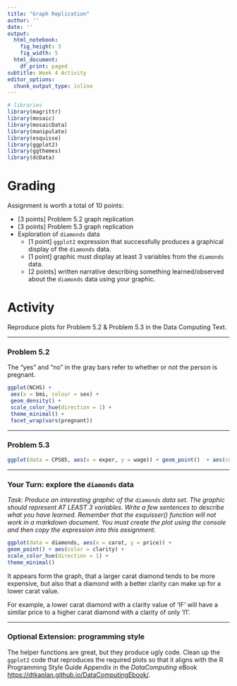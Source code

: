 ```yaml
---
title: "Graph Replication"
author: ''
date: ''
output:
  html_notebook:
    fig_height: 3
    fig_width: 5
  html_document:
    df_print: paged
subtitle: Week 4 Activity
editor_options:
  chunk_output_type: inline
---
```


```r
# libraries
library(magrittr)
library(mosaic)
library(mosaicData)
library(manipulate)
library(esquisse)
library(ggplot2)
library(ggthemes)
library(dcData)
```


# Grading

Assignment is worth a total of 10 points:

- [3 points] Problem 5.2 graph replication  
- [3 points] Problem 5.3 graph replication   
- Exploration of `diamonds` data  
    - [1 point] `ggplot2` expression that successfully produces a graphical display of the `diamonds` data.  
    - [1 point] graphic must display at least 3 variables from the `diamonds` data.  
    - [2 points] written narrative describing something learned/observed about the `diamonds` data using your graphic.  

# Activity

Reproduce plots for Problem 5.2 & Problem 5.3 in the Data Computing Text.

___

###  Problem 5.2

The "yes" and "no" in the gray bars refer to whether or not the person is pregnant.


```r
ggplot(NCHS) +
 aes(x = bmi, colour = sex) +
 geom_density() +
 scale_color_hue(direction = 1) +
 theme_minimal() +
 facet_wrap(vars(pregnant))
```


___

###  Problem 5.3
```r
ggplot(data = CPS85, aes(x = exper, y = wage)) + geom_point()  + aes(colour = married) + scale_x_log10() + scale_y_log10() + facet_wrap(~sector, ncol = 4) + theme(legend.position = "right") + labs(title = "")
```

___

### Your Turn: explore the `diamonds` data

*Task: Produce an interesting graphic of the `diamonds` data set.  The graphic should represent AT LEAST 3 variables.  Write a few sentences to describe what you have learned. Remember that the esquisser() function will not work in a markdown document. You must create the plot using the console and then copy the expression into this assignment.*

```r
ggplot(data = diamonds, aes(x = carat, y = price)) +
geom_point() + aes(color = clarity) +
scale_color_hue(direction = 1) +
theme_minimal()
```


It appears form the graph, that a larger carat diamond tends to be more expensive, but also that a diamond with a better clarity can make up for a lower carat value.

For example, a lower carat diamond with a clarity value of 'IF' will have a similar price to a higher carat diamond with a clarity of only 'I1'.

___


### Optional Extension: programming style

The helper functions are great, but they produce ugly code.  Clean up the `ggplot2` code that reproduces the required plots so that it aligns with the R Programming Style Guide Appendix in the *DataComputing* eBook <https://dtkaplan.github.io/DataComputingEbook/>.  
